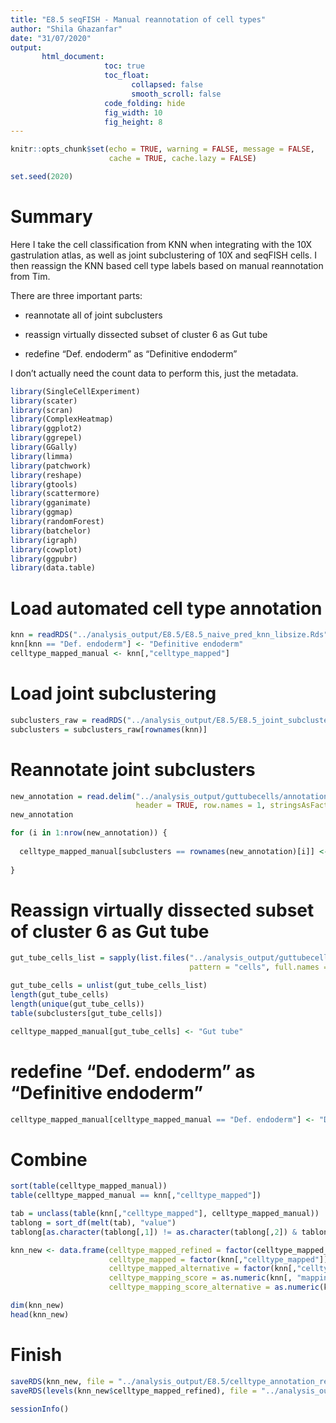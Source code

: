 ```yaml
---
title: "E8.5 seqFISH - Manual reannotation of cell types"
author: "Shila Ghazanfar"
date: "31/07/2020"
output:
       html_document:
                     toc: true
                     toc_float:
                           collapsed: false
                           smooth_scroll: false
                     code_folding: hide
                     fig_width: 10 
                     fig_height: 8
---
```


```r
knitr::opts_chunk$set(echo = TRUE, warning = FALSE, message = FALSE,
                      cache = TRUE, cache.lazy = FALSE)
```

```r
set.seed(2020)
```

# Summary

Here I take the cell classification from KNN when integrating with the 10X 
gastrulation atlas, as well as joint subclustering of 10X and seqFISH cells.
I then reassign the KNN based cell type labels based on manual reannotation
from Tim.

There are three important parts:

- reannotate all of joint subclusters

- reassign virtually dissected subset of cluster 6 as Gut tube

- redefine "Def. endoderm" as "Definitive endoderm"

I don't actually need the count data to perform this, just the metadata.

```r
library(SingleCellExperiment)
library(scater)
library(scran)
library(ComplexHeatmap)
library(ggplot2)
library(ggrepel)
library(GGally)
library(limma)
library(patchwork)
library(reshape)
library(gtools)
library(scattermore)
library(gganimate)
library(ggmap)
library(randomForest)
library(batchelor)
library(igraph)
library(cowplot)
library(ggpubr)
library(data.table)
```

# Load automated cell type annotation

```r
knn = readRDS("../analysis_output/E8.5/E8.5_naive_pred_knn_libsize.Rds")
knn[knn == "Def. endoderm"] <- "Definitive endoderm"
celltype_mapped_manual <- knn[,"celltype_mapped"]
```

# Load joint subclustering

```r
subclusters_raw = readRDS("../analysis_output/E8.5/E8.5_joint_subclustering_libsize.Rds")
subclusters = subclusters_raw[rownames(knn)]
```

# Reannotate joint subclusters

```r
new_annotation = read.delim("../analysis_output/guttubecells/annotation_changes.tsv",
                            header = TRUE, row.names = 1, stringsAsFactors = FALSE)
new_annotation

for (i in 1:nrow(new_annotation)) {
  
  celltype_mapped_manual[subclusters == rownames(new_annotation)[i]] <- new_annotation[i,"New.name"]
  
}
```

# Reassign virtually dissected subset of cluster 6 as Gut tube

```r
gut_tube_cells_list = sapply(list.files("../analysis_output/guttubecells/",
                                        pattern = "cells", full.names = TRUE), readRDS, simplify = FALSE)

gut_tube_cells = unlist(gut_tube_cells_list)
length(gut_tube_cells)
length(unique(gut_tube_cells))
table(subclusters[gut_tube_cells])

celltype_mapped_manual[gut_tube_cells] <- "Gut tube"
```

# redefine "Def. endoderm" as "Definitive endoderm"

```r
celltype_mapped_manual[celltype_mapped_manual == "Def. endoderm"] <- "Definitive endoderm"
```

# Combine

```r
sort(table(celltype_mapped_manual))
table(celltype_mapped_manual == knn[,"celltype_mapped"])

tab = unclass(table(knn[,"celltype_mapped"], celltype_mapped_manual))
tablong = sort_df(melt(tab), "value")
tablong[as.character(tablong[,1]) != as.character(tablong[,2]) & tablong[,3] > 0,]

knn_new <- data.frame(celltype_mapped_refined = factor(celltype_mapped_manual),
                      celltype_mapped = factor(knn[,"celltype_mapped"]),
                      celltype_mapped_alternative = factor(knn[,"celltype_alternative"]),
                      celltype_mapping_score = as.numeric(knn[, "mapping_score"]),
                      celltype_mapping_score_alternative = as.numeric(knn[, "mapping_alternative_score"]))

dim(knn_new)
head(knn_new)
```

# Finish

```r
saveRDS(knn_new, file = "../analysis_output/E8.5/celltype_annotation_refined.Rds")
saveRDS(levels(knn_new$celltype_mapped_refined), file = "../analysis_output/E8.5/celltypes_refined.Rds")
```


```r
sessionInfo()
```
